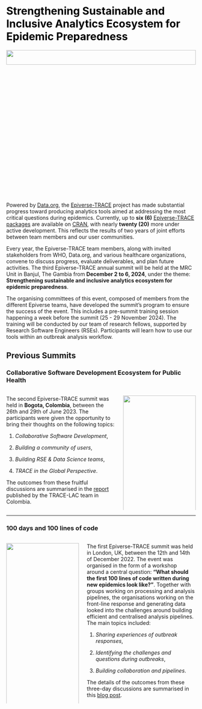 # [Strengthening Sustainable and Inclusive Analytics Ecosystem for Epidemic Preparedness]{style="color:black;"} {.unnumbered .unlisted}

![](./images/banjul.webp){fig-align="center" width="100%" height="10%"}

Powered by [Data.org](https://data.org/), the [Epiverse-TRACE](https://data.org/initiatives/epiverse/) project has made substantial progress toward producing analytics tools aimed at addressing the most critical questions during epidemics. Currently, up to **six (6)** [Epiverse-TRACE packages](https://epiverse-trace.github.io/etstats/articles/cran-statistics.html) are available on [CRAN](https://cran.r-project.org/), with nearly **twenty (20)** more under active development. This reflects the results of two years of joint efforts between team members and our user communities.

Every year, the Epiverse-TRACE team members, along with invited stakeholders from WHO, Data.org, and various healthcare organizations, convene to discuss progress, evaluate deliverables, and plan future activities. The third Epiverse-TRACE annual summit will be held at the MRC Unit in Banjul, The Gambia from **December 2 to 6, 2024**, under the theme: **Strengthening sustainable and inclusive analytics ecosystem for epidemic preparedness**.

The organising committees of this event, composed of members from the different Epiverse teams, have developed the summit's program to ensure the success of the event. This includes a pre-summit training session happening a week before the summit (25 - 29 November 2024). The training will be conducted by our team of research fellows, supported by Research Software Engineers (RSEs). Participants will learn how to use our tools within an outbreak analysis workflow.



## Previous Summits {.unnumbered .unlisted}

### Collaborative Software Development Ecosystem for Public Health

::: columns
::: {.column width="60%"}
The second Epiverse-TRACE summit was held in **Bogota, Colombia**, between the 26th and 29th of June 2023. The participants were given the opportunity to bring their thoughts on the following topics:

1.  *Collaborative Software Development*,

2.  *Building a community of users*,

3.  *Building RSE & Data Science teams*,

4.  *TRACE in the Global Perspective*.

The outcomes from these fruitful discussions are summarised in the [report](https://zenodo.org/records/10932686) published by the TRACE-LAC team in Colombia.
:::

::: {.column width="40%"}
![](./images/team_engage.JPG){fig-align="center" width="100%" height="100%"}
:::
:::

------------------------------------------------------------------------

### 100 days and 100 lines of code

::: columns
::: {.column width="40%"}
![](./images/lshtm-logo.png){fig-align="center" width="100%" height="100%"}
:::

::: {.column width="60%"}
The first Epiverse-TRACE summit was held in London, UK, between the 12th and 14th of December 2022. The event was organised in the form of a workshop around a central question: **“What should the first 100 lines of code written during new epidemics look like?”**. Together with groups working on processing and analysis pipelines, the organisations working on the front-line response and generating data looked into the challenges around building efficient and centralised analysis pipelines. The main topics included:

1.  *Sharing experiences of outbreak responses*,

2.  *Identifying the challenges and questions during outbreaks*,

3.  *Building collaboration and pipelines*.

The details of the outcomes from these three-day discussions are summarised in this [blog post](https://epiverse-trace.github.io/posts/100days-workshop/index.html).
:::
:::
